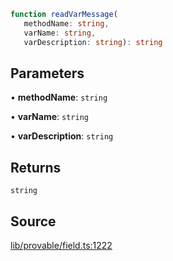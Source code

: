 ```ts
function readVarMessage(
   methodName: string, 
   varName: string, 
   varDescription: string): string
```

## Parameters

• **methodName**: `string`

• **varName**: `string`

• **varDescription**: `string`

## Returns

`string`

## Source

[lib/provable/field.ts:1222](https://github.com/o1-labs/o1js/blob/72b8e2c2b9aaba4b5c12257bdd63dfe2676a3d99/src/lib/provable/field.ts#L1222)

